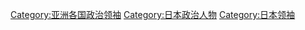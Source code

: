 [[Category:亚洲各国政治领袖|Category:亚洲各国政治领袖]]
[[Category:日本政治人物|Category:日本政治人物]]
[[Category:日本领袖|Category:日本领袖]]